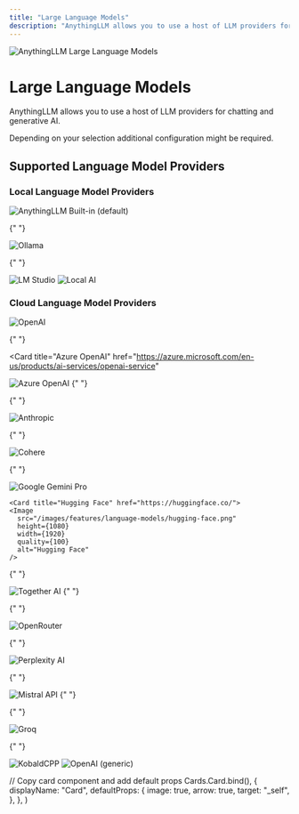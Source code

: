 ```yaml
---
title: "Large Language Models"
description: "AnythingLLM allows you to use a host of LLM providers for chatting and generative AI."
---
```



<Image
  src="/images/features/language-models/header-image.png"
  height={1080}
  width={1920}
  quality={100}
  alt="AnythingLLM Large Language Models"
/>

# Large Language Models

AnythingLLM allows you to use a host of LLM providers for chatting and generative AI.

Depending on your selection additional configuration might be required.

## Supported Language Model Providers

### Local Language Model Providers

<Cards>
  <Card title="Built-in (default)" href="#"> 
    <Image
      src="/images/features/embedding-models/built-in.png" 
      height={1080} 
      width={1920} 
      quality={100}
      alt="AnythingLLM Built-in (default)"
    />
  </Card>

{" "}

<Card title="Ollama" href="https://ollama.com/">
  <Image
    src="/images/features/language-models/ollama.png"
    height={1080}
    width={1920}
    quality={100}
    alt="Ollama"
  />
</Card>

{" "}

<Card title="LM Studio" href="https://lmstudio.ai/">
  <Image
    src="/images/features/language-models/lm-sudio.png"
    height={1080}
    width={1920}
    quality={100}
    alt="LM Studio"
  />
</Card>

  <Card title="Local AI" href="https://localai.io/"> 
    <Image
      src="/images/features/language-models/local-ai.png" 
      height={1080} 
      width={1920} 
      quality={100}
      alt="Local AI"
    />
  </Card> 
</Cards>

### Cloud Language Model Providers

<Cards>
  <Card title="OpenAI" href="https://platform.openai.com/"> 
    <Image
      src="/images/features/language-models/openai.png" 
      height={1080} 
      width={1920} 
      quality={100}
      alt="OpenAI"
    />
  </Card>

{" "}

<Card
  title="Azure OpenAI"
  href="https://azure.microsoft.com/en-us/products/ai-services/openai-service"
>
  <Image
    src="/images/features/language-models/azure-openai.png"
    height={1080}
    width={1920}
    quality={100}
    alt="Azure OpenAI"
  />
</Card>{" "}

{" "}

<Card title="Anthropic" href="https://anthropic.com/">
  <Image
    src="/images/features/language-models/anthropic.png"
    height={1080}
    width={1920}
    quality={100}
    alt="Anthropic"
  />
</Card>

{" "}

<Card title="Cohere" href="https://cohere.com/">
  <Image
    src="/images/features/language-models/cohere.png"
    height={1080}
    width={1920}
    quality={100}
    alt="Cohere"
  />
</Card>

{" "}

<Card title="Google Gemini Pro" href="https://ai.google.dev/">
  <Image
    src="/images/features/language-models/google-gemini.png"
    height={1080}
    width={1920}
    quality={100}
    alt="Google Gemini Pro"
  />
</Card>

    <Card title="Hugging Face" href="https://huggingface.co/">
    <Image
      src="/images/features/language-models/hugging-face.png"
      height={1080}
      width={1920}
      quality={100}
      alt="Hugging Face"
    />

  </Card>

{" "}

<Card title="Together AI" href="https://www.together.ai/">
  <Image
    src="/images/features/language-models/together-ai.png"
    height={1080}
    width={1920}
    quality={100}
    alt="Together AI"
  />
</Card>{" "}

{" "}

<Card title="OpenRouter" href="https://openrouter.ai/">
  <Image
    src="/images/features/language-models/openrouter.png"
    height={1080}
    width={1920}
    quality={100}
    alt="OpenRouter"
  />
</Card>

{" "}

<Card title="Perplexity AI" href="https://www.perplexity.ai/">
  <Image
    src="/images/features/language-models/perplexity-ai.png"
    height={1080}
    width={1920}
    quality={100}
    alt="Perplexity AI"
  />
</Card>

{" "}

<Card title="Mistral API" href="https://mistral.ai/">
  <Image
    src="/images/features/language-models/mistral-ai.png"
    height={1080}
    width={1920}
    quality={100}
    alt="Mistral API"
  />
</Card>{" "}

{" "}

<Card title="Groq" href="https://groq.com/">
  <Image
    src="/images/features/language-models/groq.png"
    height={1080}
    width={1920}
    quality={100}
    alt="Groq"
  />
</Card>

{" "}

<Card title="KobaldCPP" href="https://github.com/LostRuins/koboldcpp">
  <Image
    src="/images/features/language-models/koboldcpp.png"
    height={1080}
    width={1920}
    quality={100}
    alt="KobaldCPP"
  />
</Card>

  <Card title="OpenAI (generic)" href="/anythingllm-setup/llm-configuration/cloud/openai-generic"> 
    <Image
      src="/images/features/language-models/openai.png" 
      height={1080} 
      width={1920} 
      quality={100}
      alt="OpenAI (generic)"
    />
  </Card>
  
</Cards>

  // Copy card component and add default props
  Cards.Card.bind(),
  {
    displayName: "Card",
    defaultProps: {
      image: true,
      arrow: true,
      target: "_self",
    },
  },
)

<style global jsx>{`
  img {
    aspect-ratio: 16/9;
    object-fit: cover;
  }
`}</style>
